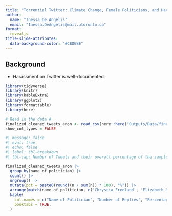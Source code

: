```yaml
---
title: "Torrential Twitter: Climate Change, Female Politicians, and Harassment"
author: 
  name: "Inessa De Angelis"
  email: "Inessa.DeAngelis@mail.utoronto.ca"
format:
  revealjs
title-slide-attributes: 
  data-background-color: "#CBD6BE"
---
```


## Background {background-color="#CBD6BE"}
- Harassment on Twitter is well-documented

```r
library(tidyverse)
library(knitr)
library(kableExtra)
library(ggplot2)
library(formattable)
library(here)

# Read in the data #
finalized_cleaned_tweets_anon <- read_csv(here::here("Outputs/Data/finalized_cleaned_tweets_anon.csv"))
show_col_types = FALSE

#| message: false
#| eval: true
#| echo: false
#| label: tbl-breakdown
#| tbl-cap: Number of Tweets and their overall percentage of the sample by female politician following the data cleaning process

finalized_cleaned_tweets_anon |>
  group_by(name_of_politician) |>
  count() |>
  ungroup() |>
  mutate(pct = paste0(round((n / sum(n)) * 100), "%")) |>
  arrange(match(name_of_politician, c('Chrystia Freeland', 'Elizabeth May', 'Laurel Collins'))) |>
  kable(
    col.names = c("Name of Politician", "Number of Replies", "Percentage"),
    booktabs = TRUE,
  ) 

````